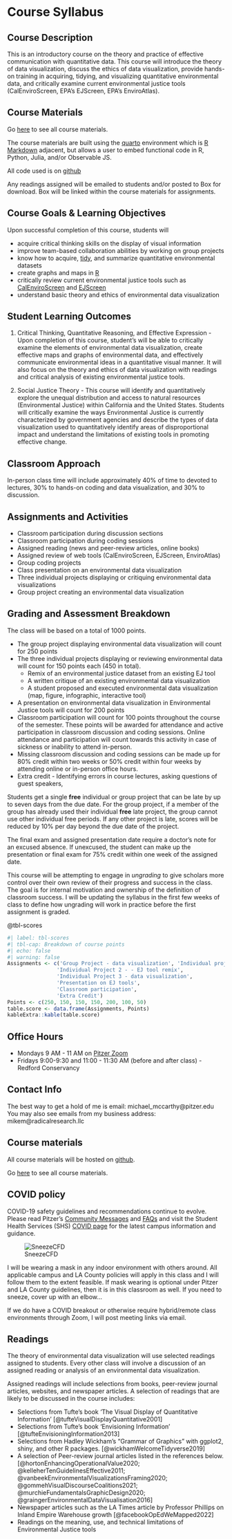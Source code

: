 # Course Syllabus {#sec-appendix-syllabus}

## Course Description

This is an introductory course on the theory and practice of effective communication with quantitative data. This course will introduce the theory of data visualization, discuss the ethics of data visualization, provide hands-on training in acquiring, tidying, and visualizing quantitative environmental data, and critically examine current environmental justice tools (CalEnviroScreen, EPA's EJScreen, EPA's EnviroAtlas).

## Course Materials

Go [here](http://radicalresearch.llc/EDVcourse/) to see all course materials.

The course materials are built using the [quarto](https://quarto.org/docs/guide) environment which is [R Markdown](https://rmarkdown.rstudio.com/) adjacent, but allows a user to embed functional code in R, Python, Julia, and/or Observable JS.

All code used is on [github](https://github.com/RadicalResearchLLC/EDVcourse)

Any readings assigned will be emailed to students and/or posted to Box for download. Box will be linked within the course materials for assignments.

## Course Goals & Learning Objectives

Upon successful completion of this course, students will

-   acquire critical thinking skills on the display of visual information
-   improve team-based collaboration abilities by working on group projects
-   know how to acquire, [tidy](https://www.tidyverse.org/), and summarize quantitative environmental datasets
-   create graphs and maps in [R](https://cran.r-project.org/)
-   critically review current environmental justice tools such as [CalEnviroScreen](https://oehha.ca.gov/calenviroscreen/report/calenviroscreen-40) and [EJScreen](https://www.epa.gov/ejscreen)
-   understand basic theory and ethics of environmental data visualization

## Student Learning Outcomes

1.  Critical Thinking, Quantitative Reasoning, and Effective Expression - Upon completion of this course, student's will be able to critically examine the elements of environmental data visualization, create effective maps and graphs of environmental data, and effectively communicate environmental ideas in a quantitative visual manner. It will also focus on the theory and ethics of data visualization with readings and critical analysis of existing environmental justice tools.

2.  Social Justice Theory - This course will identify and quantitatively explore the unequal distribution and access to natural resources (Environmental Justice) within California and the United States. Students will critically examine the ways Environmental Justice is currently characterized by government agencies and describe the types of data visualization used to quantitatively identify areas of disproportional impact and understand the limitations of existing tools in promoting effective change.

## Classroom Approach

In-person class time will include approximately 40% of time to devoted to lectures, 30% to hands-on coding and data visualization, and 30% to discussion.

## Assignments and Activities

-   Classroom participation during discussion sections
-   Classroom participation during coding sessions
-   Assigned reading (news and peer-review articles, online books)
-   Assigned review of web tools (CalEnviroScreen, EJScreen, EnviroAtlas)
-   Group coding projects
-   Class presentation on an environmental data visualization
-   Three individual projects displaying or critiquing environmental data visualizations
-   Group project creating an environmental data visualization


## Grading and Assessment Breakdown

The class will be based on a total of 1000 points.

-   The group project displaying environmental data visualization will count for 250 points
-   The three individual projects displaying or reviewing environmental data will count for 150 points each (450 in total).
    -   Remix of an environmental justice dataset from an existing EJ tool
    -   A written critique of an existing environmental data visualization
    -   A student proposed and executed environmental data visualization (map, figure, infographic, interactive tool)
-   A presentation on environmental data visualization in Environmental Justice tools will count for 200 points
-   Classroom participation will count for 100 points throughout the course of the semester. These points will be awarded for attendance and active participation in classroom discussion and coding sessions. Online attendance and participation will count towards this activity in case of sickness or inability to attend in-person.\
-   Missing classroom discussion and coding sessions can be made up for 80% credit within two weeks or 50% credit within four weeks by attending online or in-person office hours.\
-   Extra credit - Identifying errors in course lectures, asking questions of guest speakers, 

Students get a single **free** individual or group project that can be late by up to seven days from the due date. For the group project, if a member of the group has already used their individual **free** late project, the group cannot use other individual free periods. If any other project is late, scores will be reduced by 10% per day beyond the due date of the project.

The final exam and assigned presentation date require a doctor's note for an excused absence. If unexcused, the student can make up the presentation or final exam for 75% credit within one week of the assigned date.

This course will be attempting to engage in _ungrading_ to give scholars more control over their own review of their progress and success in the class.  The goal is for internal motivation and ownership of the definition of classroom success.  I will be updating the syllabus in the first few weeks of class to define how ungrading will work in practice before the first assignment is graded.  

@tbl-scores

```{r}
#| label: tbl-scores
#| tbl-cap: Breakdown of course points
#| echo: false
#| warning: false
Assignments <- c('Group Project - data visualization', 'Individual project 1 - written critique of existing visualization', 
                'Individual Project 2 - - EJ tool remix',
                'Individual Project 3 - data visualization',
                'Presentation on EJ tools',
                'Classroom participation',
                'Extra Credit')
Points <- c(250, 150, 150, 150, 200, 100, 50)
table.score <- data.frame(Assignments, Points)
kableExtra::kable(table.score)
```

## Office Hours

-   Mondays 9 AM - 11 AM on [Pitzer Zoom](https://pitzer.zoom.us/j/2600893680)
-   Fridays 9:00-9:30 and 11:00 - 11:30 AM (before and after class) - Redford Conservancy

## Contact Info

The best way to get a hold of me is email: michael_mccarthy\@pitzer.edu You may also see emails from my business address: mikem\@radicalresearch.llc

## Course materials

All course materials will be hosted on [github](https://github.com/RadicalResearchLLC/EDVcourse).

Go [here](http://radicalresearch.llc/EDVcourse/) to see all course materials.

## COVID policy

COVID-19 safety guidelines and recommendations continue to evolve. Please read Pitzer's [Community Messages](https://www.pitzer.edu/pathway-forward/category/community-messages/) and [FAQs](https://www.pitzer.edu/pathway-forward/frequently-asked-questions/faqs/) and visit the Student Health Services (SHS) [COVID page](https://services.claremont.edu/covid/) for the latest campus information and guidance.

![SneezeCFD](images/COVID_mask.png)

I will be wearing a mask in any indoor environment with others around. All applicable campus and LA County policies will apply in this class and I will follow them to the extent feasible. If mask wearing is optional under Pitzer and LA County guidelines, then it is in this classroom as well. If you need to sneeze, cover up with an elbow...

If we do have a COVID breakout or otherwise require hybrid/remote class environments through Zoom, I will post meeting links via email.

## Readings

The theory of environmental data visualization will use selected readings assigned to students. Every other class will involve a discussion of an assigned reading or analysis of an environmental data visualization.

Assigned readings will include selections from books, peer-review journal articles, websites, and newspaper articles. A selection of readings that are likely to be discussed in the course includes:

-   Selections from Tufte's book 'The Visual Display of Quantitative Information' [@tufteVisualDisplayQuantitative2001]
-   Selections from Tufte's book 'Envisioning Information' [@tufteEnvisioningInformation2013]
-   Selections from Hadley Wickham's "Grammar of Graphics" with ggplot2, shiny, and other R packages. [@wickhamWelcomeTidyverse2019]
-   A selection of Peer-review journal articles listed in the references below. [@hortonEnhancingOperationalValue2020; @kelleherTenGuidelinesEffective2011; @vanbeekEnvironmentalVisualizationsFraming2020; @gommehVisualDiscourseCoalitions2021; @murchieFundamentalsGraphicDesign2020; @graingerEnvironmentalDataVisualisation2016]
-   Newspaper articles such as the LA Times article by Professor Phillips on Inland Empire Warehouse growth [@facebookOpEdWeMapped2022]
-   Readings on the meaning, use, and technical limitations of Environmental Justice tools
